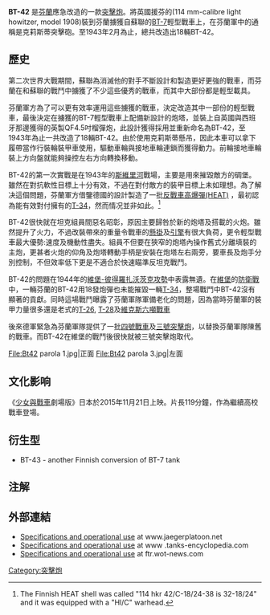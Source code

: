 {{Refimprove|time=2016-05-22T10:35:08+00:00}}
{{Infobox Weapon
|  is_vehicle=yes
|        name=BT-42
|       image=[[Image:Bt42_parola_2.jpg|300px]]
|     caption=BT-42於芬蘭帕羅拉坦克博物館，圖中為Ps.511-8號車
|      origin= {{Flagicon|Finland}} 芬蘭
|        type= [[突擊炮|突擊炮]]
<!-- Service history -->
|     service=
|     used_by=
|        wars= [[繼續戰爭|繼續戰爭]]
<!-- Production history -->
|    designer=
| design_date=
|manufacturer=
|   unit_cost=
|production_date=
|      number= 18
|    variants=[[BT-43|BT-43]]
|        crew=3
|      length={{convert|5.7|m|ftin|abbr=on}}
|       width={{convert|2.1|m|ftin|abbr=on}}
|      height={{convert|2.2|m|ftin|abbr=on}}
|      weight=15 噸
|      armour=6–13 mm
|primary_armament={{link-en|QF4.5吋榴彈炮|QF 4.5-inch howitzer}}
|    secondary=
|       engine=[[Mikulin_M-17|Mikulin M-17]]T
| engine_power=500 hp (370 kW)
|   suspension=[[克里斯蒂懸掛|克里斯蒂懸掛]]
|        speed={{convert|53|km/h|mph|abbr=on}}
|     pw_ratio= 33.33 hp/tonne
|vehicle_range={{convert|375|km|mi|abbr=on}}
}}
'''BT-42''' 是[[芬蘭|芬蘭]]應急改造的一款[[突擊炮|突擊炮]]。將英國援芬的{{link-en|QF4.5吋榴彈炮|QF 4.5-inch howitzer}}(114 mm-calibre light howitzer, model 1908)裝到芬蘭擄獲自蘇聯的[[BT-7|BT-7]]輕型戰車上，在芬蘭軍中的通稱是克莉斯蒂突擊砲。至1943年2月為止，總共改造出18輛BT-42。

== 歷史 ==
第二次世界大戰期間，蘇聯為消滅他的對手不斷設計和製造更好更強的戰車，而芬蘭在和蘇聯的戰鬥中擄獲了不少這些優秀的戰車，而其中大部份都是輕型載具。

芬蘭軍方為了可以更有效率運用這些擄獲的戰車，決定改造其中一部份的輕型戰車，最後決定在擄獲的BT-7輕型戰車上配備新設計的炮塔，並裝上自英國與西班牙那邊獲得的英製QF4.5吋榴彈炮，此設計獲得採用並重新命名為BT-42，至1943年為止一共改造了18輛BT-42。由於使用克莉斯蒂懸吊，因此本車可以拿下履帶當作行裝輪裝甲車使用，驅動車輪與接地車輪連鎖而獲得動力。前輪接地車輪裝上方向盤就能夠操控左右方向轉換移動。

BT-42的第一次實戰是在1943年的[[斯維里河|斯維里河]]戰場，主要是用來摧毀敵方的碉堡。雖然在對抗軟性目標上十分有效，不過在對付敵方的裝甲目標上未如理想。為了解决這個問題，芬蘭軍方借鑒德國的設計製造了一批[[高爆反坦克彈|反戰車高爆彈(HEAT)]] ，最初認為能有效對付擁有{{link-en|傾斜裝甲|Sloped armour}}的[[T-34坦克|T-34]]，然而情况並非如此。<ref>The Finnish HEAT shell was called "114 hkr 42/C-18/24-38 is 32-18/24" and it was equipped with a "Hl/C" warhead. </ref>

BT-42很快就在坦克組員間惡名昭彰，原因主要歸咎於新的炮塔及搭載的火炮。雖然提升了火力，不過改裝帶來的重量令戰車的[[懸吊系統|懸掛]]及[[引擎|引擎]]有很大負荷，更令輕型戰車最大優勢:速度及機動性盡失。組員不但要在狹窄的炮塔內操作舊式分離填裝的主炮，更甚者火炮的仰角及炮塔轉動手柄是安裝在炮塔左右兩旁，要車長及炮手分別控制，不但效率低下更是不適合於快速瞄準反坦克戰鬥。

BT-42的問題在1944年的[[維堡-彼得羅扎沃茨克攻勢|維堡-彼得羅扎沃茨克攻勢]]中表露無遺。在[[維堡|維堡]]的[[防衛戰|防衛戰]]中，一輛芬蘭的BT-42用18發炮彈也未能摧毀一輛[[T-34坦克|T-34]]，整場戰鬥中BT-42沒有顯著的貢獻。同時這場戰鬥曝露了芬蘭軍隊軍備老化的問題，因為當時芬蘭軍的裝甲力量很多還是老式的[[T-26坦克|T-26]], [[T-28坦克|T-28]]及[[維克斯六噸戰車|維克斯六噸戰車]]

後來德軍緊急為芬蘭軍隊提供了一批[[四號戰車|四號戰車]]及[[三號突擊炮|三號突擊炮]]，以替換芬蘭軍隊陳舊的戰車。而BT-42在維堡的戰鬥後很快就被三號突擊炮取代。<gallery>
File:Bt42 parola 1.jpg|正面
File:Bt42 parola 3.jpg|左面


</gallery>

== 文化影响 ==
《[[少女與戰車|少女與戰車]]劇場版》日本於2015年11月21日上映。片長119分鐘，作為繼續高校戰車登場。

== 衍生型 ==
* BT-43 - another Finnish conversion of BT-7 tank

== 注解 ==
<references />

== 外部連結 ==
* [http://www.jaegerplatoon.net/ASSAULT_GUNS.htm Specifications and operational use]{{Wayback|url=http://www.jaegerplatoon.net/ASSAULT_GUNS.htm |date=20160426133052 }} at www.jaegerplatoon.net
* [http://www.tanks-encyclopedia.com/ww2/Finland/BT-42.php Specifications and operational use]{{Wayback|url=http://www.tanks-encyclopedia.com/ww2/Finland/BT-42.php |date=20160604021900 }} at www .tanks-encyclopedia.com
* [http://ftr.wot-news.com/2014/08/06/bt-42-an-improvised-finnish-assault-gunspg/ Specifications and operational use]{{Wayback|url=http://ftr.wot-news.com/2014/08/06/bt-42-an-improvised-finnish-assault-gunspg/ |date=20160522122835 }} at ftr.wot-news.com
[[Category:突擊炮|Category:突擊炮]]